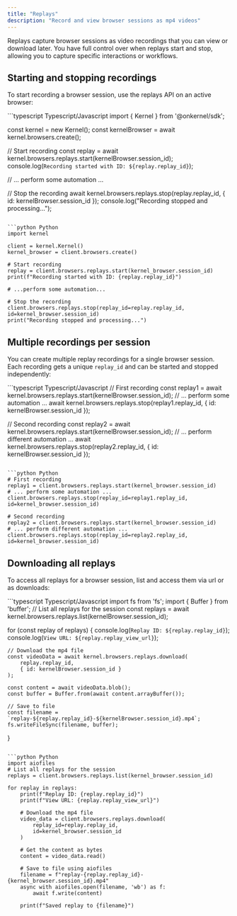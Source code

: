 ```yaml
---
title: "Replays"
description: "Record and view browser sessions as mp4 videos"
---
```


Replays capture browser sessions as video recordings that you can view or download later. You have full control over when replays start and stop, allowing you to capture specific interactions or workflows.

## Starting and stopping recordings

To start recording a browser session, use the replays API on an active browser:

<CodeGroup>
```typescript Typescript/Javascript
import { Kernel } from '@onkernel/sdk';

const kernel = new Kernel();
const kernelBrowser = await kernel.browsers.create();

// Start recording
const replay = await kernel.browsers.replays.start(kernelBrowser.session_id);
console.log(`Recording started with ID: ${replay.replay_id}`);

// ... perform some automation ...

// Stop the recording
await kernel.browsers.replays.stop(replay.replay_id, { id: kernelBrowser.session_id });
console.log("Recording stopped and processing...");
```

```python Python
import kernel

client = kernel.Kernel()
kernel_browser = client.browsers.create()

# Start recording
replay = client.browsers.replays.start(kernel_browser.session_id)
print(f"Recording started with ID: {replay.replay_id}")

# ...perform some automation...

# Stop the recording
client.browsers.replays.stop(replay_id=replay.replay_id, id=kernel_browser.session_id)
print("Recording stopped and processing...")
```

</CodeGroup>

## Multiple recordings per session

You can create multiple replay recordings for a single browser session. Each recording gets a unique `replay_id` and can be started and stopped independently:

<CodeGroup>
```typescript Typescript/Javascript
// First recording
const replay1 = await kernel.browsers.replays.start(kernelBrowser.session_id);
// ... perform some automation ...
await kernel.browsers.replays.stop(replay1.replay_id, { id: kernelBrowser.session_id });

// Second recording
const replay2 = await kernel.browsers.replays.start(kernelBrowser.session_id);
// ... perform different automation ...
await kernel.browsers.replays.stop(replay2.replay_id, { id: kernelBrowser.session_id });
```

```python Python
# First recording
replay1 = client.browsers.replays.start(kernel_browser.session_id)
# ... perform some automation ...
client.browsers.replays.stop(replay_id=replay1.replay_id, id=kernel_browser.session_id)

# Second recording
replay2 = client.browsers.replays.start(kernel_browser.session_id)
# ... perform different automation ...
client.browsers.replays.stop(replay_id=replay2.replay_id, id=kernel_browser.session_id)
```
</CodeGroup>

## Downloading all replays

To access all replays for a browser session, list and access them via url or as downloads:

<CodeGroup>
```typescript Typescript/Javascript
import fs from 'fs';
import { Buffer } from 'buffer';
// List all replays for the session
const replays = await kernel.browsers.replays.list(kernelBrowser.session_id);

for (const replay of replays) {
    console.log(`Replay ID: ${replay.replay_id}`);
    console.log(`View URL: ${replay.replay_view_url}`);
    
    // Download the mp4 file
    const videoData = await kernel.browsers.replays.download(
        replay.replay_id,
        { id: kernelBrowser.session_id }
    );

    const content = await videoData.blob();
    const buffer = Buffer.from(await content.arrayBuffer());

    // Save to file
    const filename = `replay-${replay.replay_id}-${kernelBrowser.session_id}.mp4`;
    fs.writeFileSync(filename, buffer);
}
```

```python Python
import aiofiles
# List all replays for the session
replays = client.browsers.replays.list(kernel_browser.session_id)

for replay in replays:
    print(f"Replay ID: {replay.replay_id}")
    print(f"View URL: {replay.replay_view_url}")
    
    # Download the mp4 file
    video_data = client.browsers.replays.download(
        replay_id=replay.replay_id,
        id=kernel_browser.session_id
    )
    
    # Get the content as bytes
    content = video_data.read()
    
    # Save to file using aiofiles
    filename = f"replay-{replay.replay_id}-{kernel_browser.session_id}.mp4"
    async with aiofiles.open(filename, 'wb') as f:
        await f.write(content)
    
    print(f"Saved replay to {filename}")
```
</CodeGroup>
